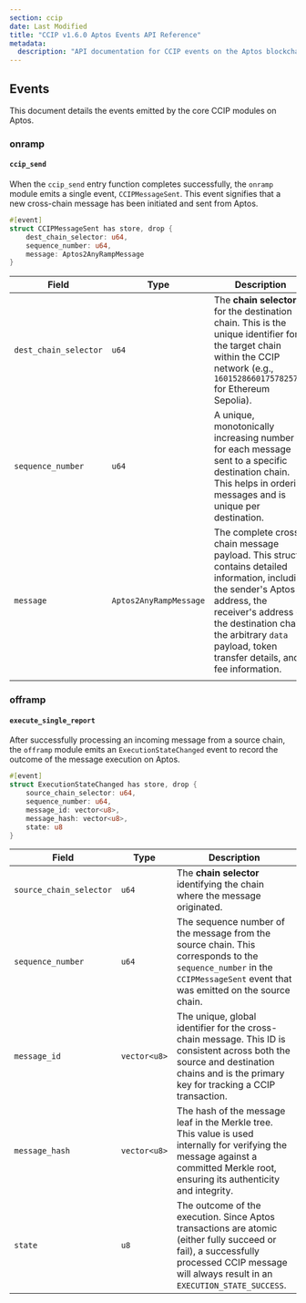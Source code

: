 ```yaml
---
section: ccip
date: Last Modified
title: "CCIP v1.6.0 Aptos Events API Reference"
metadata:
  description: "API documentation for CCIP events on the Aptos blockchain."
---
```



## Events

This document details the events emitted by the core CCIP modules on Aptos.

### onramp

#### `ccip_send`

When the `ccip_send` entry function completes successfully, the `onramp` module emits a single event, `CCIPMessageSent`. This event signifies that a new cross-chain message has been initiated and sent from Aptos.

```rust
#[event]
struct CCIPMessageSent has store, drop {
    dest_chain_selector: u64,
    sequence_number: u64,
    message: Aptos2AnyRampMessage
}
```

| Field                              | Type                                | Description                                                                                                                                                                                                                                            |
| ---------------------------------- | ----------------------------------- | ------------------------------------------------------------------------------------------------------------------------------------------------------------------------------------------------------------------------------------------------------ |
| <nobr>`dest_chain_selector`</nobr> | <nobr>`u64`</nobr>                  | The **chain selector** for the destination chain. This is the unique identifier for the target chain within the CCIP network (e.g., `16015286601757825753` for Ethereum Sepolia).                                                                      |
| <nobr>`sequence_number`</nobr>     | <nobr>`u64`</nobr>                  | A unique, monotonically increasing number for each message sent to a specific destination chain. This helps in ordering messages and is unique per destination.                                                                                        |
| <nobr>`message`</nobr>             | <nobr>`Aptos2AnyRampMessage`</nobr> | The complete cross-chain message payload. This struct contains detailed information, including the sender's Aptos address, the receiver's address on the destination chain, the arbitrary `data` payload, token transfer details, and fee information. |
|                                    |

### offramp

#### `execute_single_report`

After successfully processing an incoming message from a source chain, the `offramp` module emits an `ExecutionStateChanged` event to record the outcome of the message execution on Aptos.

```rust
#[event]
struct ExecutionStateChanged has store, drop {
    source_chain_selector: u64,
    sequence_number: u64,
    message_id: vector<u8>,
    message_hash: vector<u8>,
    state: u8
}
```

| Field                                | Type                      | Description                                                                                                                                                                                 |
| ------------------------------------ | ------------------------- | ------------------------------------------------------------------------------------------------------------------------------------------------------------------------------------------- |
| <nobr>`source_chain_selector`</nobr> | <nobr>`u64`</nobr>        | The **chain selector** identifying the chain where the message originated.                                                                                                                  |
| <nobr>`sequence_number`</nobr>       | <nobr>`u64`</nobr>        | The sequence number of the message from the source chain. This corresponds to the `sequence_number` in the `CCIPMessageSent` event that was emitted on the source chain.                    |
| <nobr>`message_id`</nobr>            | <nobr>`vector<u8>`</nobr> | The unique, global identifier for the cross-chain message. This ID is consistent across both the source and destination chains and is the primary key for tracking a CCIP transaction.      |
| <nobr>`message_hash`</nobr>          | <nobr>`vector<u8>`</nobr> | The hash of the message leaf in the Merkle tree. This value is used internally for verifying the message against a committed Merkle root, ensuring its authenticity and integrity.          |
| <nobr>`state`</nobr>                 | <nobr>`u8`</nobr>         | The outcome of the execution. Since Aptos transactions are atomic (either fully succeed or fail), a successfully processed CCIP message will always result in an `EXECUTION_STATE_SUCCESS`. |
